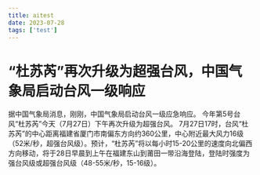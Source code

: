 ```yaml
---
title: aitest
date: 2023-07-28
tags: ['test']
---
```


# “杜苏芮”再次升级为超强台风，中国气象局启动台风一级响应
<Excerpt />
据中国气象局消息，刚刚，中国气象局启动台风一级应急响应。
今年第5号台风“杜苏芮”今天（7月27日）下午再次升级为超强台风。
7月27日17时，台风“杜苏芮”的中心距离福建省厦门市南偏东方向约360公里，中心附近最大风力16级（52米/秒，超强台风级）。预计，“杜苏芮”将以每小时15-20公里的速度向北偏西方向移动，将于28日早晨到上午在福建东山到莆田一带沿海登陆，登陆时强度为强台风级或超强台风级（48-55米/秒，15-16级）。

